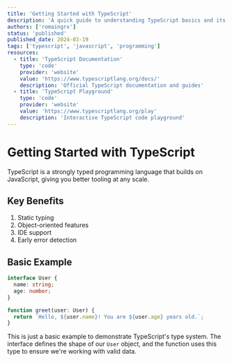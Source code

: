 ```yaml
---
title: 'Getting Started with TypeScript'
description: 'A quick guide to understanding TypeScript basics and its benefits'
authors: ['romaingrx']
status: 'published'
published_date: 2024-03-19
tags: ['typescript', 'javascript', 'programming']
resources:
  - title: 'TypeScript Documentation'
    type: 'code'
    provider: 'website'
    value: 'https://www.typescriptlang.org/docs/'
    description: 'Official TypeScript documentation and guides'
  - title: 'TypeScript Playground'
    type: 'code'
    provider: 'website'
    value: 'https://www.typescriptlang.org/play'
    description: 'Interactive TypeScript code playground'
---
```


# Getting Started with TypeScript

TypeScript is a strongly typed programming language that builds on JavaScript, giving you better tooling at any scale.

## Key Benefits

1. Static typing
2. Object-oriented features
3. IDE support
4. Early error detection

## Basic Example

```typescript
interface User {
  name: string;
  age: number;
}

function greet(user: User) {
  return `Hello, ${user.name}! You are ${user.age} years old.`;
}
```

This is just a basic example to demonstrate TypeScript's type system. The interface defines the shape of our `User` object, and the function uses this type to ensure we're working with valid data.
